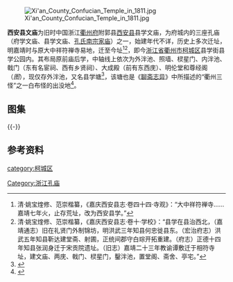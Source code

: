 {{Distinguish|西安孔庙}}
[[File:Xi'an_County_Confucian_Temple_in_1811.jpg|thumb]]

'''西安县文庙'''为旧时中国浙江[[衢州府|衢州府]]附郭县[[西安县_(唐朝)|西安县]]县学文庙，为府城内的三座孔庙（府学文庙、县学文庙、[[孔氏南宗家庙|孔氏南宗家庙]]）之一，始建年代不详，历史上多次迁址，明嘉靖时与原大中祥符禅寺易地，迁至今址<ref>清·姚宝煃修、范崇楷纂，《嘉庆西安县志·卷四十四·寺观》：“大中祥符禅寺……嘉靖七年火，止存荒址，改为西安县学。”</ref><ref>清·姚宝煃修、范崇楷纂，《嘉庆西安县志·卷十·学校》：“县学在县治西北，（嘉靖通志）旧在礼贤门外制锦坊，明洪武三年知县何忠徙县东。（宏治府志）洪武五年知县靳达建堂斋、射圃，正统间郡守白琮开拓重建。（府志）正德十四年知县张润身迁于宋贡院遗址。（旧志）嘉靖二十三年教谕谭敷迁于相符寺址，建文庙、两庑、戟门、棂星门，鑿泮池，置堂阁、斋舍、亭宅。”</ref>，即今[[浙江省|浙江省]][[衢州市|衢州市]][[柯城区|柯城区]]县学街县学公园内。其布局原前庙后学，中轴线上依次为外泮池、照墙、棂星门、内泮池、戟门（东有名宦祠、西有乡贤祠）、大成殿（前有东西庑）、明伦堂和尊经阁（''图''），现仅存外泮池，又名县学塘<ref>{{cite web|url=http://qzrb.qz828.com/qzrb/html/2015-06/15/content_2091226.htm|title=《黉序巷：孔泽流长书香远》|accessdate=2016-06-30|work=李石、汪加干|publisher=衢州日报|archive-date=2016-08-15|archive-url=https://web.archive.org/web/20160815042156/http://qzrb.qz828.com/qzrb/html/2015-06/15/content_2091226.htm|dead-url=no}}</ref>，该塘也是《[[聊斋志异|聊斋志异]]》中所描述的“衢州三怪”之一白布怪的出没地<ref>{{cite web|url=http://qzrb.qz828.com/qzrb/html/2015-06/22/content_2092531.htm|title=《衢州三怪：山水蕴民智 古城多故事》|accessdate=2016-06-30|work=徐丽|publisher=衢州日报|archive-date=2016-08-15|archive-url=https://web.archive.org/web/20160815025320/http://qzrb.qz828.com/qzrb/html/2015-06/22/content_2092531.htm|dead-url=no}}</ref>。

== 图集 ==
{{multiple image
| align  = left
| width = 240
| image1 = Xi'an County Confucian Temple 01 2015-06.jpg
| caption1 = 县学公园
| image2 = Xi'an County Confucian Temple 03 2015-06.jpg
| caption2 = 县学塘}}
{{-}}

==参考资料==
{{reflist|2}}
{{DEFAULTSORT:X西}}
{{Commons category|Xi'an County Confucian Temple}}
{{浙江省境内的孔庙}}
[[Category:浙江孔庙|Category:浙江孔庙]]
[[category:柯城区|category:柯城区]]